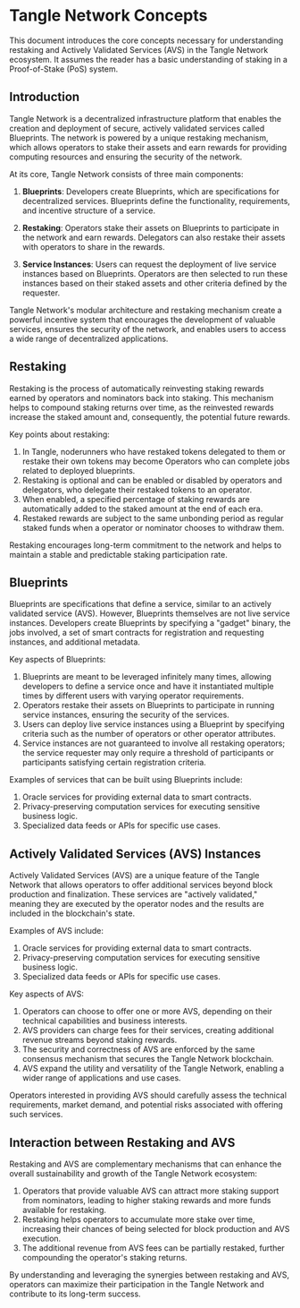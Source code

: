 # Tangle Network Concepts

This document introduces the core concepts necessary for understanding restaking and Actively Validated Services (AVS) in the Tangle Network ecosystem. It assumes the reader has a basic understanding of staking in a Proof-of-Stake (PoS) system.

## Introduction

Tangle Network is a decentralized infrastructure platform that enables the creation and deployment of secure, actively validated services called Blueprints. The network is powered by a unique restaking mechanism, which allows operators to stake their assets and earn rewards for providing computing resources and ensuring the security of the network.

At its core, Tangle Network consists of three main components:

1. **Blueprints**: Developers create Blueprints, which are specifications for decentralized services. Blueprints define the functionality, requirements, and incentive structure of a service.

2. **Restaking**: Operators stake their assets on Blueprints to participate in the network and earn rewards. Delegators can also restake their assets with operators to share in the rewards.

3. **Service Instances**: Users can request the deployment of live service instances based on Blueprints. Operators are then selected to run these instances based on their staked assets and other criteria defined by the requester.

Tangle Network's modular architecture and restaking mechanism create a powerful incentive system that encourages the development of valuable services, ensures the security of the network, and enables users to access a wide range of decentralized applications.

## Restaking

Restaking is the process of automatically reinvesting staking rewards earned by operators and nominators back into staking. This mechanism helps to compound staking returns over time, as the reinvested rewards increase the staked amount and, consequently, the potential future rewards.

Key points about restaking:

1. In Tangle, noderunners who have restaked tokens delegated to them or restake their own tokens may become Operators who can complete jobs related to deployed blueprints.
1. Restaking is optional and can be enabled or disabled by operators and delegators, who delegate their restaked tokens to an operator.
1. When enabled, a specified percentage of staking rewards are automatically added to the staked amount at the end of each era.
1. Restaked rewards are subject to the same unbonding period as regular staked funds when a operator or nominator chooses to withdraw them.

Restaking encourages long-term commitment to the network and helps to maintain a stable and predictable staking participation rate.

## Blueprints

Blueprints are specifications that define a service, similar to an actively validated service (AVS). However, Blueprints themselves are not live service instances. Developers create Blueprints by specifying a "gadget" binary, the jobs involved, a set of smart contracts for registration and requesting instances, and additional metadata.

Key aspects of Blueprints:

1. Blueprints are meant to be leveraged infinitely many times, allowing developers to define a service once and have it instantiated multiple times by different users with varying operator requirements.
2. Operators restake their assets on Blueprints to participate in running service instances, ensuring the security of the services.
3. Users can deploy live service instances using a Blueprint by specifying criteria such as the number of operators or other operator attributes.
4. Service instances are not guaranteed to involve all restaking operators; the service requester may only require a threshold of participants or participants satisfying certain registration criteria.

Examples of services that can be built using Blueprints include:

1. Oracle services for providing external data to smart contracts.
2. Privacy-preserving computation services for executing sensitive business logic.
3. Specialized data feeds or APIs for specific use cases.

## Actively Validated Services (AVS) Instances

Actively Validated Services (AVS) are a unique feature of the Tangle Network that allows operators to offer additional services beyond block production and finalization. These services are "actively validated," meaning they are executed by the operator nodes and the results are included in the blockchain's state.

Examples of AVS include:

1. Oracle services for providing external data to smart contracts.
2. Privacy-preserving computation services for executing sensitive business logic.
3. Specialized data feeds or APIs for specific use cases.

Key aspects of AVS:

1. Operators can choose to offer one or more AVS, depending on their technical capabilities and business interests.
2. AVS providers can charge fees for their services, creating additional revenue streams beyond staking rewards.
3. The security and correctness of AVS are enforced by the same consensus mechanism that secures the Tangle Network blockchain.
4. AVS expand the utility and versatility of the Tangle Network, enabling a wider range of applications and use cases.

Operators interested in providing AVS should carefully assess the technical requirements, market demand, and potential risks associated with offering such services.

## Interaction between Restaking and AVS

Restaking and AVS are complementary mechanisms that can enhance the overall sustainability and growth of the Tangle Network ecosystem:

1. Operators that provide valuable AVS can attract more staking support from nominators, leading to higher staking rewards and more funds available for restaking.
2. Restaking helps operators to accumulate more stake over time, increasing their chances of being selected for block production and AVS execution.
3. The additional revenue from AVS fees can be partially restaked, further compounding the operator's staking returns.

By understanding and leveraging the synergies between restaking and AVS, operators can maximize their participation in the Tangle Network and contribute to its long-term success.
